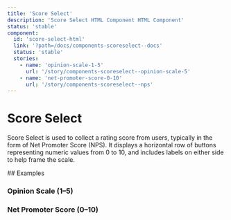 ```yaml
---
title: 'Score Select'
description: 'Score Select HTML Component HTML Component'
status: 'stable'
component:
  id: 'score-select-html'
  link: '?path=/docs/components-scoreselect--docs'
  status: 'stable'
  stories:
    - name: 'opinion-scale-1-5'
      url: '/story/components-scoreselect--opinion-scale-5'
    - name: 'net-promoter-score-0-10'
      url: '/story/components-scoreselect--nps'
---
```


# Score Select

Score Select is used to collect a rating score from users, typically in the form of Net Promoter Score (NPS). It displays a horizontal row of buttons representing numeric values from 0 to 10, and includes labels on either side to help frame the scale.

<Section current="html">
<ComponentPreview>
  <ScoreSelect
    label="How satisfied are you with your experience?"
    leftLabel="Very Dissatisfied"
    name="opinion-scale-7"
    rightLabel="Very Satisfied"
    size="large"
    type="1-7"
  />
</ComponentPreview>
## Examples

### Opinion Scale (1–5)

<StorybookFrame
  className="h-[200px] w-full"
  componentId="score-select-html"
  story="opinion-scale-1-5"
/>

### Net Promoter Score (0–10)

<StorybookFrame
  className="h-[200px] w-full"
  componentId="score-select-html"
  story="net-promoter-score-0-10"
/>

</Section>

